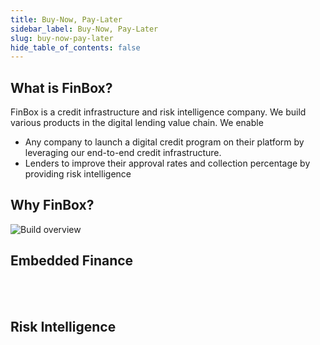 ```yaml
---
title: Buy-Now, Pay-Later
sidebar_label: Buy-Now, Pay-Later
slug: buy-now-pay-later
hide_table_of_contents: false
---
```




## What is FinBox?

FinBox is a credit infrastructure and risk intelligence company. We build various products in the digital lending value chain. 
We enable

 - Any company to launch a digital credit program on their platform by leveraging our end-to-end credit infrastructure.
 - Lenders to improve their approval rates and collection percentage by providing risk intelligence 


## Why FinBox?

<img src="/img/build_overview.png" alt="Build overview" />


## Embedded Finance

<div class="row">

<div class="col">
  <RedisCard
    title="FinBox Embedded Finance Platform"
    img="/img/EmbeddedFinance.svg"
    description="Build your own credit program by leveraging the FinBox Embedded Finance Platform"
    page="/embedded-finance/"
  />
</div>

<div class="col">
  <br></br>
</div>

</div>

## Risk Intelligence

<div class="row">

<div class="col">
  <RedisCard
    title="DeviceConnect"
    img="/img/DeviceConnect.svg"
    description="Leverage device data to build advanced underwriting models"
    page="/device-connect/"
  />
</div>

 <div class="col">
    <RedisCard 
        title="BankConnect" 
        img="/img/BankConnect.svg"
        description="Integrate Account Aggregator and Bank Statement Analysis in your platform" 
        page="/bank-connect/"
        />
 </div>
  </div>

<div class="row">

 <div class="col">
    <RedisCard 
        title="CollectX" 
        img = "/img/collectx.svg"
        description="Leverage device data and real-time monitoring to build collection prioritisation system" 
        page="/create/azure"
        />
 </div>
  <div class="col"><br></br></div>
</div>
